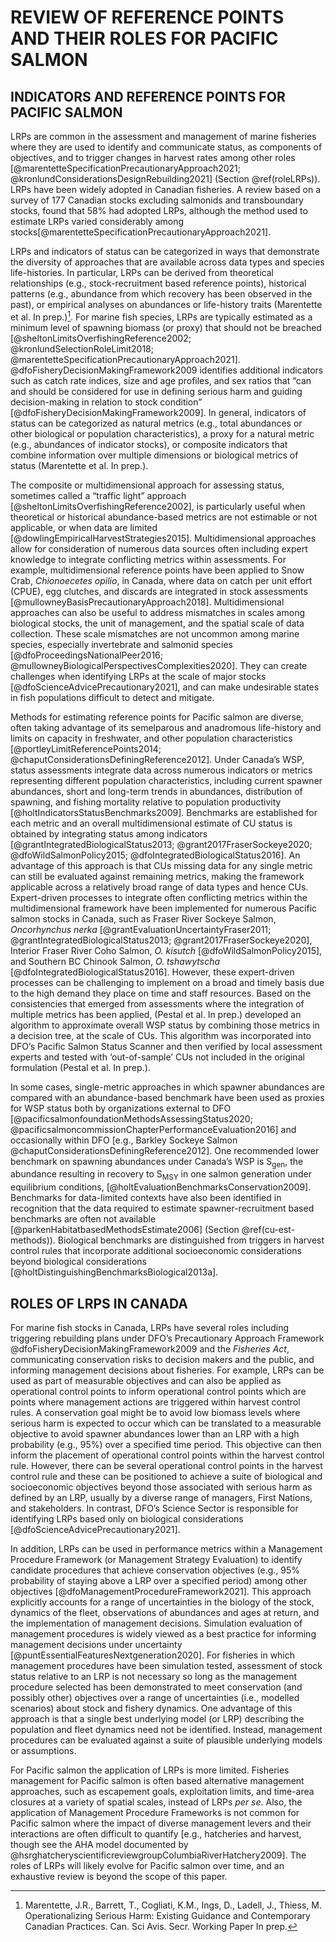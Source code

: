 
# REVIEW OF REFERENCE POINTS AND THEIR ROLES FOR PACIFIC SALMON {#review}

## INDICATORS AND REFERENCE POINTS FOR PACIFIC SALMON

\begin{tcolorbox}[sharp corners, boxrule=0.2mm]
\subsection*{Key Points:}
\begin{itemize}
\item LRPs have been widely adopted in Canadian fisheries
\item LRPs can be categorized into those derived from theoretical relationships, historical patterns, or empirical analyses. Also, LRPs can be identified along a variety of indicators, and those indicators can be categorized as natural metrics, proxies for natural metrics, or composites of metrics
\item Under Canada's WSP, a composite of metrics ('multidimensional approach') are used in stock assessments, including metrics on current spawner abundances, short and long-term trends in abundances, and the distribution of spawning, among others.
\item DFO has implemented the multidimensional approach for salmon assessments within the Pacific Salmon Status Scanner
\item In some cases, single-metric approaches in which spawner abundances are compared with an abundance-based benchmark have been used as proxies for status 
\end{itemize}
\end{tcolorbox}

LRPs are common in the assessment and management of marine fisheries where they are used to identify and communicate status, as components of objectives, and to trigger changes in harvest rates among other roles
[@marentetteSpecificationPrecautionaryApproach2021; @kronlundConsiderationsDesignRebuilding2021] (Section \@ref(roleLRPs)). <!--Reviews of the application of reference points and harvest control rules can be found in @kvamsdalHarvestControlRules2016,  @puntHarvestControlRules2010, and @dowlingEmpiricalHarvestStrategies2015 (the latter for data-poor fisheries). --><!--@sheltonLimitsOverfishingReference2002 provided an overview of the implementation of the precautionary approach and LRPs before the publication of DFO's Precautionary Approach Framework in 2009. They highlight that, at that point in time, there was limited evidence of the implementation of the precautionary approach in Canadian fisheries. In contrast, 12 years after the publication of DFO's Precautionary Approach Framework, a review by--> LRPs have been widely adopted in Canadian fisheries. A review based on a survey of 177 Canadian stocks excluding salmonids and transboundary stocks, found that 58% had adopted LRPs, although the method used to estimate LRPs varied considerably among stocks[@marentetteSpecificationPrecautionaryApproach2021]. <!--@kronlundConsiderationsDesignRebuilding2021 also reviewed the use and definition of LRPs in the context of Canadian and international policy. They highlight the importance of embedding LRPs into management objectives with associated tolerance (probability) statements, e.g., "stock status should be maintained above the LRP 90% of the time", as the tolerance statement is required to render the LRP operational. Diagnosing where serious harm is occurring is a pervasive challenge when identifying LRPs, as is addressing the impacts of non-stationarity in underlying biological processes such as natural mortality [@kronlundConsiderationsDesignRebuilding2021].-->

LRPs and indicators of status can be categorized in ways that demonstrate the diversity of approaches that are available across data types and species life-histories. In particular, LRPs can be derived from theoretical relationships (e.g., stock-recruitment based  reference points), historical patterns (e.g., abundance from which recovery has been observed in the past), or empirical analyses on abundances or life-history traits (Marentette et al. In prep.)^[Marentette, J.R., Barrett, T., Cogliati, K.M., Ings, D., Ladell, J., Thiess, M.  Operationalizing Serious Harm: Existing Guidance and Contemporary Canadian Practices. Can. Sci Avis. Secr. Working Paper In prep.]. For marine fish species, LRPs are typically estimated as a minimum level of spawning biomass (or proxy) that should not be breached [@sheltonLimitsOverfishingReference2002; @kronlundSelectionRoleLimit2018; @marentetteSpecificationPrecautionaryApproach2021].  @dfoFisheryDecisionMakingFramework2009 identifies additional indicators such as catch rate indices, size and age profiles, and sex ratios that "can and should be considered for use in defining serious harm and guiding decision-making in relation to stock condition” [@dfoFisheryDecisionMakingFramework2009].  In general, indicators of status can be categorized as natural metrics (e.g., total abundances or other biological or population characteristics), a proxy for a natural metric (e.g., abundances of indicator stocks), or composite indicators that combine information over multiple dimensions or biological metrics of status (Marentette et al. In prep.).  


The composite or multidimensional approach for assessing status, sometimes called a "traffic light" approach [@sheltonLimitsOverfishingReference2002], is particularly useful when theoretical or historical abundance-based metrics are not estimable or not applicable, or when data are limited [@dowlingEmpiricalHarvestStrategies2015]. Multidimensional approaches allow for consideration of numerous data sources often including expert knowledge to integrate conflicting metrics within assessments. For example, multidimensional reference points have been applied to Snow Crab, *Chionoecetes opilio*, in Canada, where data on catch per unit effort (CPUE), egg clutches, and discards are integrated in stock assessments [@mullowneyBasisPrecautionaryApproach2018]. Multidimensional approaches can also be useful to address mismatches in scales among biological stocks, the unit of management, and the spatial scale of data collection. These scale mismatches are not uncommon among marine species, especially invertebrate and salmonid species [@dfoProceedingsNationalPeer2016; @mullowneyBiologicalPerspectivesComplexities2020]. They can create challenges when identifying LRPs at the scale of major stocks [@dfoScienceAdvicePrecautionary2021], and can make undesirable states in fish populations difficult to detect and mitigate.  <!--CH: I couldn't find any reference for American Lobster- i.e., Adam Cook's ppt from TESA workshop-->

<!--CH: in next round, add "Review of Precautionary Approach Reference Points for a Variety of Fisheries Resources in the Maritimes Region". See Carrie's LRP Notes Word file. Dec. 17. 2021--> 


Methods for estimating reference points for Pacific salmon are diverse, often taking advantage of its semelparous and anadromous life-history and limits on capacity in freshwater, and other population characteristics [@portleyLimitReferencePoints2014; @chaputConsiderationsDefiningReference2012]. Under Canada's WSP, status assessments integrate data across numerous indicators or metrics representing different population characteristics, including current spawner abundances, short and long-term trends in abundances, distribution of spawning, and fishing mortality relative to population productivity [@holtIndicatorsStatusBenchmarks2009]. Benchmarks are established for each metric and an overall multidimensional estimate of CU status is obtained by integrating status among indicators [@grantIntegratedBiologicalStatus2013; @grant2017FraserSockeye2020; @dfoWildSalmonPolicy2015; @dfoIntegratedBiologicalStatus2016].  An advantage of this approach is that CUs missing data for any single metric can still be evaluated against remaining metrics, making the framework applicable across a relatively broad range of data types and hence CUs. Expert-driven processes to integrate often conflicting metrics within the multidimensional framework have been implemented for numerous Pacific salmon stocks in Canada, such as Fraser River Sockeye Salmon, *Oncorhynchus nerka* [@grantEvaluationUncertaintyFraser2011; @grantIntegratedBiologicalStatus2013; @grant2017FraserSockeye2020], Interior Fraser River Coho Salmon, *O. kisutch* [@dfoWildSalmonPolicy2015], and Southern BC Chinook Salmon, *O. tshawytscha* [@dfoIntegratedBiologicalStatus2016]. However, these expert-driven processes can be challenging to implement on a broad and timely basis due to the high demand they place on time and staff resources. Based on the consistencies that emerged from assessments where the integration of multiple metrics has been applied, (Pestal et al. In prep.) developed an algorithm to approximate overall WSP status by combining those metrics in a decision tree, at the scale of CUs. This algorithm was incorporated into DFO's Pacific Salmon Status Scanner and then verified by local assessment experts and tested with 'out-of-sample' CUs not included in the original formulation (Pestal et al. In prep.). 


In some cases, single-metric approaches in which spawner abundances are compared with an abundance-based benchmark have been used as proxies for WSP status both by organizations external to DFO [@pacificsalmonfoundationMethodsAssessingStatus2020; @pacificsalmoncommissionChapterPerformanceEvaluation2016]  and occasionally within DFO [e.g., Barkley Sockeye Salmon @chaputConsiderationsDefiningReference2012]. One recommended lower benchmark on spawning abundances under Canada's WSP is S~gen~, the abundance resulting in recovery to S~MSY~ in one salmon generation under equilibrium conditions, [@holtEvaluationBenchmarksConservation2009]. Benchmarks for data-limited contexts have also been identified in recognition that the data required to estimate spawner-recruitment based benchmarks are often not available [@parkenHabitatbasedMethodsEstimate2006] (Section \@ref(cu-est-methods)). Biological benchmarks are distinguished from triggers in harvest control rules that incorporate additional socioeconomic considerations beyond biological considerations [@holtDistinguishingBenchmarksBiological2013a].

<!--CH omit: @portleyLimitReferencePoints2014 reviewed the use of LRPs and biological benchmarks in the US (Alaska and Pacific Northwest), Canada, Russia, and Japan. They highlight the role of LRPs and lower benchmarks in allowing for cross-jurisdictional comparisons of sustainability. In Canada, @chaputConsiderationsDefiningReference2012 reviewed the use of reference points, including lower benchmarks and LRPs, in the assessment and management of salmonids and other semelparous species. 
-->





## ROLES OF LRPS IN CANADA {#roleLRPs}

\begin{tcolorbox}[sharp corners, boxrule=0.2mm]
\subsection*{Key Points:}
\begin{itemize}
\item The roles of LRPs for marine fish stocks in Canada include
\begin{itemize}
\item triggering rebuilding plans 
\item communicating conservation risks to decision makers and the public
\item informing management decisions about fisheries as part of measurable objectives or operational control points
\item as a component of performance metrics within a Management Procedure Framework 
\end{itemize}
\item Identifying LRPs is the responsibility of DFO's Science Sector
\item For Pacific salmon the application of LRPs has been limited, as fisheries management is often based on alternative management approaches, including escapement goals, exploitation limits and time-area closures.
\end{itemize}
\end{tcolorbox}

For marine fish stocks in Canada, LRPs have several roles including triggering rebuilding plans under DFO's Precautionary Approach Framework @dfoFisheryDecisionMakingFramework2009 and the *Fisheries Act*, communicating conservation risks to decision makers and the public, and informing management decisions about fisheries. For example, LRPs can be used as part of measurable objectives and can also be applied as operational control points to inform operational control points which are points where management actions are triggered within harvest control rules. A conservation goal might be to avoid low biomass levels where serious harm is expected to occur which can be translated to a measurable objective to avoid spawner abundances lower than an LRP with a high probability (e.g., 95%) over a specified time period.  This objective can then inform the placement of operational control points within the harvest control rule. However, there can be several operational control points in the harvest control rule and these can be positioned to achieve a suite of biological and socioeconomic objectives beyond those associated with serious harm as defined by an LRP, usually by a diverse range of managers, First Nations, and stakeholders. In contrast, DFO's Science Sector is responsible for identifying LRPs based only on biological considerations [@dfoScienceAdvicePrecautionary2021].<!--SUe suggested omitting these last 4  sentences, but I think this is relevant for aggregate abundance LRPs-->


In addition, LRPs can be used in performance metrics within a Management Procedure Framework (or Management Strategy Evaluation) to identify candidate procedures that achieve conservation objectives (e.g., 95% probability of staying above a LRP over a specified period) among other objectives<!--, without being explicitly estimated--> [@dfoManagementProcedureFramework2021]. This approach explicitly accounts for a range of uncertainties in the biology of the stock, dynamics of the fleet, observations of abundances and ages at return, and the implementation of management decisions. Simulation evaluation of management procedures is widely viewed as a best practice for informing management decisions under uncertainty [@puntEssentialFeaturesNextgeneration2020]. For fisheries in which management procedures have been simulation tested, assessment of stock status relative to an LRP is not necessary so long as the management procedure selected has been demonstrated to meet conservation (and possibly other) objectives over a range of uncertainties (i.e., modelled scenarios) about stock and fishery dynamics. 
One advantage of this approach is that a single best underlying model (or LRP) describing the population and fleet dynamics need not be identified. Instead, management procedures can be evaluated against a suite of plausible underlying models or assumptions. 


For Pacific salmon the application of LRPs is more limited. Fisheries management for Pacific salmon is often based alternative management approaches, such as escapement goals, exploitation limits, and time-area closures at a variety of spatial scales, instead of LRPs *per se*. Also, the application of Management Procedure Frameworks is not common for Pacific salmon where the impact of diverse management levers and their interactions are often difficult to quantify [e.g., hatcheries and harvest, though see the AHA model documented by @hsrghatcheryscientificreviewgroupColumbiaRiverHatchery2009]. <!--CH: omitted as it seems out of place here: "In addition, salmon stock assessments have typically not integrated uncertainties in estimates of spawner abundances for reference point derivation [but see @scheuerellIntegratedPopulationModel2021 and @statonIncorporatingDemographicInformation2021]."  should be staton2017-->
The roles of LRPs will likely evolve for Pacific salmon over time, and an exhaustive review is beyond the scope of this paper.


<!--CH side note:  DFO's Fisheries Sustainability checklist shows LRPs that usually management operational control points, and not biological LRPs per se-->

